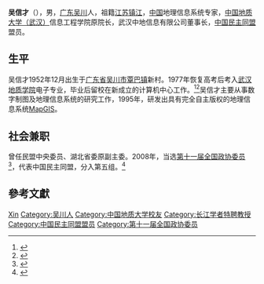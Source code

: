 '''吴信才'''（{{bd|1953年||}}），男，[[广东|广东]][[吴川市|吴川]]人，祖籍[[江苏|江苏]][[镇江|镇江]]，[[中华人民共和国|中国]]地理信息系统专家，[[中国地质大学（武汉）|中国地质大学（武汉）]]信息工程学院原院长，武汉中地信息有限公司董事长，[[中国民主同盟|中国民主同盟]]盟员。

== 生平 ==
吴信才1952年12月出生于[[广东省|广东省]][[吴川市|吴川市]][[覃巴镇|覃巴镇]]新村。1977年恢复高考后考入[[武汉地质学院|武汉地质学院]]电子专业，毕业后留校在新成立的计算机中心工作。<ref>{{cite news|title=留美海归吴信才：中国地理信息系统软件领跑者|url=http://news.jschina.com.cn/system/2012/02/07/012660625.shtml|newspaper=中国江苏网|date=2012-02-07|accessdate=2012-05-25|archive-date=2016-03-04|archive-url=https://web.archive.org/web/20160304101233/http://news.jschina.com.cn/system/2012/02/07/012660625.shtml|dead-url=no}}</ref><ref>{{cite news|title=长江学者吴信才：社会太浮躁教育太功利|url=http://www.gdzjdaily.com.cn/zjnews/zjculture/2009-12/22/content_1142529.htm|newspaper=湛江新闻网|date=2009-12-22|accessdate=2012-05-25|deadurl=yes|archiveurl=https://web.archive.org/web/20160304215805/http://www.gdzjdaily.com.cn/zjnews/zjculture/2009-12/22/content_1142529.htm|archivedate=2016-03-04|df=}}</ref>吴信才主要从事数字制图及地理信息系统的研究工作，1995年，研发出具有完全自主版权的地理信息系统[[MapGIS|MapGIS]]。

== 社会兼职 ==
曾任民盟中央委员、湖北省委原副主委。2008年，当选[[第十一届全国政协委员|第十一届全国政协委员]]<ref>{{cite news|title=第十一届全国政协委员名单|url=http://www.indaa.com.cn/zt/2009qglh/zxzs/200903/t20090303_127573.html|accessdate=2013-04-09|newspaper=新华社北京1月25日电 中国人民政治协商会议第十一届全国委员会委员名单(共2237人，2008年1月25日政协第十届全国委员会常务委员会第二十次会议通过)|date=2008年1月25日|deadurl=yes|archiveurl=https://web.archive.org/web/20130928014403/http://www.indaa.com.cn/zt/2009qglh/zxzs/200903/t20090303_127573.html|archivedate=2013年9月28日}}</ref>，代表中国民主同盟，分入第五组。<ref>{{cite news|title=全国政协信息-吴信才|url=http://www.cppcc.gov.cn/CMS/wylibary/showJcwyxtInfoWylibary.action?tabJcwyxt.guid=11W0001780&wytype=wjwy|accessdate=2013-04-11|newspaper=全国政协委员会|archive-date=2019-05-14|archive-url=https://web.archive.org/web/20190514115622/http://www.cppcc.gov.cn/CMS/wylibary/showJcwyxtInfoWylibary.action?tabJcwyxt.guid=11W0001780&wytype=wjwy|dead-url=no}}</ref>

== 參考文獻 ==
{{reflist}}

{{第一批“长江学者奖励计划”特聘教授}}

{{Authority control}}
{{DEFAULTSORT:Wu吴}}
[[Category:吴姓|Xin]]
[[Category:吴川人|Category:吴川人]]
[[Category:中国地质大学校友|Category:中国地质大学校友]]
[[Category:长江学者特聘教授|Category:长江学者特聘教授]]
[[Category:中国民主同盟盟员|Category:中国民主同盟盟员]]
[[Category:第十一届全国政协委员|Category:第十一届全国政协委员]]


{{中国科学家小作品}}